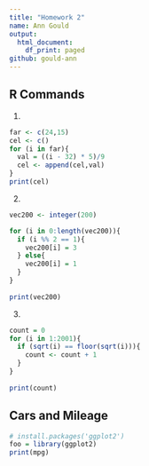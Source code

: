 ```yaml
---
title: "Homework 2"
name: Ann Gould
output:
  html_document:
    df_print: paged
github: gould-ann
---
```


## R Commands

1. 
```r
far <- c(24,15)
cel <- c()
for (i in far){
  val = ((i - 32) * 5)/9
  cel <- append(cel,val)
}
print(cel)
```

2. 

```r
vec200 <- integer(200)

for (i in 0:length(vec200)){
  if (i %% 2 == 1){
    vec200[i] = 3
  } else{
    vec200[i] = 1
  }
}
  
print(vec200)
```

3. 

```r
count = 0
for (i in 1:2001){
  if (sqrt(i) == floor(sqrt(i))){
    count <- count + 1
  }
}
  
print(count)
```

## Cars and Mileage

```r
# install.packages('ggplot2')
foo = library(ggplot2)
print(mpg)
```


